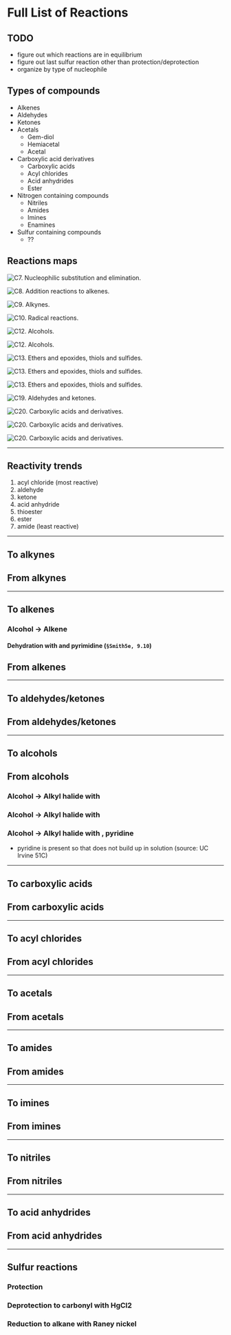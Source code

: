 # Full List of Reactions

## TODO
- figure out which reactions are in equilibrium
- figure out last sulfur reaction other than protection/deprotection
- organize by type of nucleophile

## Types of compounds
- Alkenes
- Aldehydes
- Ketones
- Acetals
    - Gem-diol
    - Hemiacetal
    - Acetal
- Carboxylic acid derivatives
    - Carboxylic acids
    - Acyl chlorides
    - Acid anhydrides
    - Ester
- Nitrogen containing compounds
    - Nitriles
    - Amides
    - Imines
    - Enamines
- Sulfur containing compounds
    - ??

## Reactions maps

![C7. Nucleophilic substitution and elimination.](./assets/rxns/ch7_substitution-and-elimination.png)

![C8. Addition reactions to alkenes.](./assets/rxns/ch8_addition-rxns-to-alkenes.png)

![C9. Alkynes.](./assets/rxns/ch9_alkynes.png)

![C10. Radical reactions.](./assets/rxns/ch10_radical-rxns.png)

![C12. Alcohols.](./assets/rxns/ch12_alcohols1.png)

![C12. Alcohols.](./assets/rxns/ch12_alcohols2.png)

![C13. Ethers and epoxides, thiols and sulfides.](./assets/rxns/ch13_1.png)

![C13. Ethers and epoxides, thiols and sulfides.](./assets/rxns/ch13_2.png)

![C13. Ethers and epoxides, thiols and sulfides.](./assets/rxns/ch13_3.png)

![C19. Aldehydes and ketones.](./assets/rxns/ch19.png)

![C20. Carboxylic acids and derivatives.](./assets/rxns/ch20_1.png)

![C20. Carboxylic acids and derivatives.](./assets/rxns/ch20_2.png)

![C20. Carboxylic acids and derivatives.](./assets/rxns/ch20_3.png)


---

## Reactivity trends
1. acyl chloride (most reactive)
2. aldehyde
3. ketone
4. acid anhydride
5. thioester
6. ester
7. amide (least reactive)

--- 

## To alkynes

## From alkynes

---

## To alkenes

### Alcohol $\rightarrow$ Alkene

#### Dehydration with <C chem="\ce{POCl3}" /> and pyrimidine (`§Smith5e, 9.10`)

## From alkenes

---

## To aldehydes/ketones

## From aldehydes/ketones


---

## To alcohols

## From alcohols

### Alcohol $\rightarrow$ Alkyl halide with <C chem="\ce{H-X}" />

### Alcohol $\rightarrow$ Alkyl halide with <C chem="\ce{PBr3}" />

### Alcohol $\rightarrow$ Alkyl halide with <C chem="\ce{SOCl2}" />, pyridine
- pyridine is present so that <C chem="\ce{HCl}" /> does not build up in solution (source: UC Irvine 51C)

---

## To carboxylic acids

## From carboxylic acids

---

## To acyl chlorides

## From acyl chlorides


---

## To acetals

## From acetals


---

## To amides

## From amides

---

## To imines

## From imines

---

## To nitriles

## From nitriles

---

## To acid anhydrides

## From acid anhydrides

---

## Sulfur reactions

### Protection

### Deprotection to carbonyl with HgCl2

### Reduction to alkane with Raney nickel
